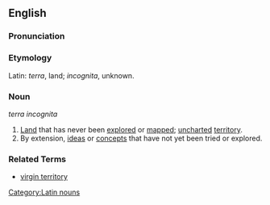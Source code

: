 ==English==
[[Category:Latin nouns]]

===Pronunciation===
{{substub}}

===Etymology===
Latin: ''terra'', land; ''incognita'', unknown.

===Noun===
''terra incognita''

# [[Land]] that has never been [[explore]]d or [[map]]ped; [[chart|uncharted]] [[territory]].
# By extension, [[ideas]] or [[concept]]s that have not yet been tried or explored.

===Related Terms===
* [[virgin territory]]